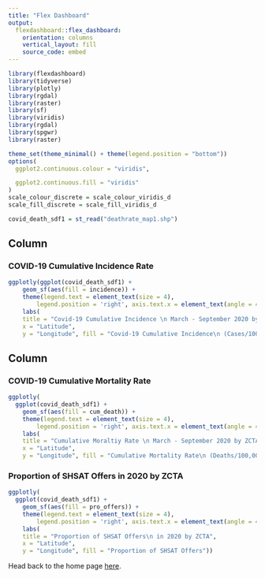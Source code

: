 ```yaml
---
title: "Flex Dashboard"
output: 
  flexdashboard::flex_dashboard:
    orientation: columns
    vertical_layout: fill
    source_code: embed
---
```


```r
library(flexdashboard)
library(tidyverse)
library(plotly)
library(rgdal)
library(raster)
library(sf)
library(viridis)
library(rgdal)
library(spgwr)
library(raster)

theme_set(theme_minimal() + theme(legend.position = "bottom"))
options(
  ggplot2.continuous.colour = "viridis",

  ggplot2.continuous.fill = "viridis"
)
scale_colour_discrete = scale_colour_viridis_d
scale_fill_discrete = scale_fill_viridis_d

covid_death_sdf1 = st_read("deathrate_map1.shp")
```

  
Column {data-width=600}
-------------------------------------
    
### COVID-19 Cumulative Incidence Rate 
    
```r
ggplotly(ggplot(covid_death_sdf1) +
    geom_sf(aes(fill = incidence)) +
    theme(legend.text = element_text(size = 4), 
        legend.position = 'right', axis.text.x = element_text(angle = 45)) +
    labs(
    title = "Covid-19 Cumulative Incidence \n March - September 2020 by ZCTA",
    x = "Latitude",
    y = "Longitude", fill = "Covid-19 Cumulative Incidence\n (Cases/100,000)"))
```
   
Column {data-width=400}
-------------------------------------
   
### COVID-19 Cumulative Mortality Rate

```r
ggplotly(
  ggplot(covid_death_sdf1) +
    geom_sf(aes(fill = cum_death)) +
    theme(legend.text = element_text(size = 4), 
        legend.position = 'right', axis.text.x = element_text(angle = 45)) +
    labs(
    title = "Cumulative Moraltiy Rate \n March - September 2020 by ZCTA",
    x = "Latitude",
    y = "Longitude", fill = "Cumulative Mortality Rate\n (Deaths/100,000)")) 
```   
 
### Proportion of SHSAT Offers in 2020 by ZCTA
    
```r
ggplotly(
  ggplot(covid_death_sdf1) +
    geom_sf(aes(fill = pro_offers)) +
    theme(legend.text = element_text(size = 4), 
        legend.position = 'right', axis.text.x = element_text(angle = 45)) +
    labs(
    title = "Proportion of SHSAT Offers\n in 2020 by ZCTA",
    x = "Latitude",
    y = "Longitude", fill = "Proportion of SHSAT Offers")) 
```

Head back to the home page [here](index.html). 